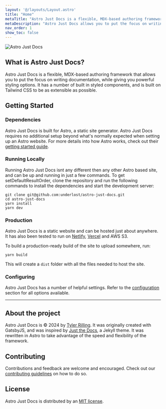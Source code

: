 ```yaml
---
layout: '@/layouts/Layout.astro'
title: "Home"
metaTitle: "Astro Just Docs is a flexible, MDX-based authoring framework"
metaDescription: "Astro Just Docs allows you to put the focus on writing documentation, while giving you powerful styling options."
nav_order: 1
show_toc: false
---
```


<img alt="Astro Just Docs" class="block mb-11" src="/AstroJustDocs-Banner.jpg" />


## What is Astro Just Docs?

Astro Just Docs is a flexible, MDX-based authoring framework that allows you to put the focus on writing documentation, while giving you powerful styling options. It has a number of built in styled components, and is built on Tailwind CSS to be as extensible as possible.

## Getting Started 

### Dependencies

Astro Just Docs is built for Astro, a static site generator. Astro Just Docs requires no additional setup beyond what's normally expected when setting up an Astro website. For more details into how Astro works, check out their [getting started guide](https://docs.astro.build/en/getting-started/). 

### Running Locally

Running Astro Just Docs isnt any different then any other Astro based site, and can be up and running in just a few commands. To get setDefaultResultOrder, clone the repository and run the following commands to install the dependencies and start the development server:

```shell
git clone git@github.com:underlost/astro-just-docs.git
cd astro-just-docs
yarn install
yarn dev
```

### Production

Astro Just Docs is a static website and can be hosted just about anywhere. It has also been tested to run on [Netlify](https://www.netlify.com/), [Vercel](https://vercel.com/) and AWS S3.

To build a production-ready build of the site to upload somewhere, run: 

```shell
yarn build
```

This will create a `dist` folder with all the files needed to host the site.

### Configuring 

Astro Just Docs has a number of helpful settings. Refer to the [configuration](/configuration/) section for all options available.

***

## About the project

Astro Just Docs is © 2024 by [Tyler Rilling](https://underlost.net/). It was originally created with GatsbyJS, and was inspired by [Just the Docs](https://just-the-docs.com/), a Jekyll theme. It was rewritten in Astro to take advantage of the speed and flexibility of the framework.

## Contributing

Contributions and feedback are welcome and encouraged. Check out our [contributing guidelines](https://github.com/underlost/just-docs/tree/master/CONTRIBUTING.md) on how to do so.

## License

Astro Just Docs is distributed by an [MIT license](https://github.com/underlost/just-docs/tree/master/LICENSE).